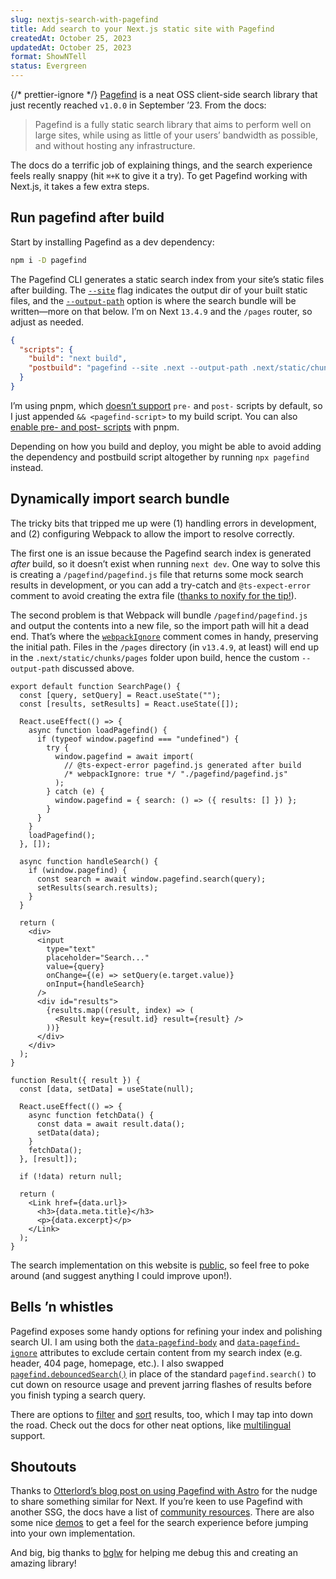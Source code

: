 ```yaml
---
slug: nextjs-search-with-pagefind
title: Add search to your Next.js static site with Pagefind
createdAt: October 25, 2023
updatedAt: October 25, 2023
format: ShowNTell
status: Evergreen
---
```


{/* prettier-ignore */}
<a href="https://pagefind.app/" target="_blank">Pagefind</a> is a neat OSS client-side search library that just recently reached `v1.0.0` in September ’23. From the docs:

> Pagefind is a fully static search library that aims to perform well on large sites, while using as little of your users’ bandwidth as possible, and without hosting any infrastructure.

The docs do a terrific job of explaining things, and the search experience feels really snappy (hit `⌘+K` to give it a try). To get Pagefind working with Next.js, it takes a few extra steps.

## Run pagefind after build

Start by installing Pagefind as a dev dependency:

```bash
npm i -D pagefind
```

The Pagefind CLI generates a static search index from your site’s static files after building. The <a href="https://pagefind.app/docs/config-options/#site" target="_blank">`--site`</a> flag indicates the output dir of your built static files, and the <a href="https://pagefind.app/docs/config-options/#output-path" target="_blank">`--output-path`</a> option is where the search bundle will be written—more on that below. I’m on Next `13.4.9` and the `/pages` router, so adjust as needed.

```json package.json focus=4
{
  "scripts": {
    "build": "next build",
    "postbuild": "pagefind --site .next --output-path .next/static/chunks/pages/pagefind"
  }
}
```

I’m using pnpm, which <a href="https://pnpm.io/cli/run#differences-with-npm-run" target="_blank">doesn’t support</a> `pre-` and `post-` scripts by default, so I just appended `&& <pagefind-script>` to my build script. You can also <a href="https://pnpm.io/cli/run#enable-pre-post-scripts" target="_blank">enable pre- and post- scripts</a> with pnpm.

Depending on how you build and deploy, you might be able to avoid adding the dependency and postbuild script altogether by running `npx pagefind` instead.

## Dynamically import search bundle

The tricky bits that tripped me up were (1) handling errors in development, and (2) configuring Webpack to allow the import to resolve correctly.

The first one is an issue because the Pagefind search index is generated _after_ build, so it doesn’t exist when running `next dev`. One way to solve this is creating a `/pagefind/pagefind.js` file that returns some mock search results in development, or you can add a try-catch and `@ts-expect-error` comment to avoid creating the extra file (<a href="https://github.com/pmillspaugh/petemillspaugh.com/pull/15#discussion_r1371544139" target="_blank">thanks to noxify for the tip!</a>).

The second problem is that Webpack will bundle `/pagefind/pagefind.js` and output the contents into a new file, so the import path will hit a dead end. That’s where the <a href="https://webpack.js.org/api/module-methods/#webpackignore" target="_blank">`webpackIgnore`</a> comment comes in handy, preserving the initial path. Files in the `/pages` directory (in `v13.4.9`, at least) will end up in the `.next/static/chunks/pages` folder upon build, hence the custom `--output-path` discussed above.

```tsx pages/search.tsx
export default function SearchPage() {
  const [query, setQuery] = React.useState("");
  const [results, setResults] = React.useState([]);

  React.useEffect(() => {
    async function loadPagefind() {
      if (typeof window.pagefind === "undefined") {
        try {
          window.pagefind = await import(
            // @ts-expect-error pagefind.js generated after build
            /* webpackIgnore: true */ "./pagefind/pagefind.js"
          );
        } catch (e) {
          window.pagefind = { search: () => ({ results: [] }) };
        }
      }
    }
    loadPagefind();
  }, []);

  async function handleSearch() {
    if (window.pagefind) {
      const search = await window.pagefind.search(query);
      setResults(search.results);
    }
  }

  return (
    <div>
      <input
        type="text"
        placeholder="Search..."
        value={query}
        onChange={(e) => setQuery(e.target.value)}
        onInput={handleSearch}
      />
      <div id="results">
        {results.map((result, index) => (
          <Result key={result.id} result={result} />
        ))}
      </div>
    </div>
  );
}

function Result({ result }) {
  const [data, setData] = useState(null);

  React.useEffect(() => {
    async function fetchData() {
      const data = await result.data();
      setData(data);
    }
    fetchData();
  }, [result]);

  if (!data) return null;

  return (
    <Link href={data.url}>
      <h3>{data.meta.title}</h3>
      <p>{data.excerpt}</p>
    </Link>
  );
}
```

The search implementation on this website is <a href="https://github.com/pmillspaugh/petemillspaugh.com" target="_blank">public</a>, so feel free to poke around (and suggest anything I could improve upon!).

## Bells ’n whistles

Pagefind exposes some handy options for refining your index and polishing search UI. I am using both the <a href="https://pagefind.app/docs/indexing/#limiting-what-sections-of-a-page-are-indexed" target="_blank">`data-pagefind-body`</a> and <a href="https://pagefind.app/docs/indexing/#removing-individual-elements-from-the-index" target="_blank">`data-pagefind-ignore`</a> attributes to exclude certain content from my search index (e.g. header, 404 page, homepage, etc.). I also swapped <a href="https://pagefind.app/docs/api/#debounced-search" target="_blank">`pagefind.debouncedSearch()`</a> in place of the standard `pagefind.search()` to cut down on resource usage and prevent jarring flashes of results before you finish typing a search query.

There are options to <a href="https://pagefind.app/docs/api/#filtering" target="_blank">filter</a> and <a href="https://pagefind.app/docs/api/#sorting-results" target="_blank">sort</a> results, too, which I may tap into down the road. Check out the docs for other neat options, like <a href="https://pagefind.app/docs/multilingual/" target="_blank">multilingual</a> support.

## Shoutouts

Thanks to <a href="https://blog.otterlord.dev/posts/astro-search/" target="_blank">Otterlord’s blog post on using Pagefind with Astro</a> for the nudge to share something similar for Next. If you’re keen to use Pagefind with another SSG, the docs have a list of <a href="https://pagefind.app/docs/resources/" target="_blank">community resources</a>. There are also some nice <a href="https://pagefind.app/#pagefind-demos" target="_blank">demos</a> to get a feel for the search experience before jumping into your own implementation.

And big, big thanks to <a href="https://github.com/bglw" target="_blank">bglw</a> for helping me debug this and creating an amazing library!
